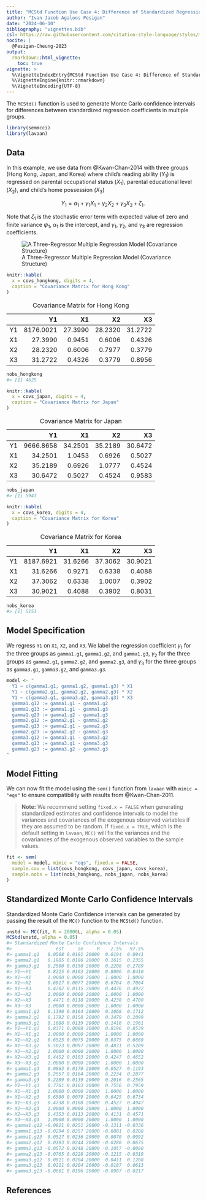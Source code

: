 ```yaml
---
title: "MCStd Function Use Case 4: Difference of Standardized Regression Coefficients in Multiple Groups"
author: "Ivan Jacob Agaloos Pesigan"
date: "2024-06-10"
bibliography: "vignettes.bib"
csl: https://raw.githubusercontent.com/citation-style-language/styles/master/apa.csl
nocite: |
  @Pesigan-Cheung-2023
output:
  rmarkdown::html_vignette:
    toc: true
vignette: >
  %\VignetteIndexEntry{MCStd Function Use Case 4: Difference of Standardized Regression Coefficients in Multiple Groups}
  %\VignetteEngine{knitr::rmarkdown}
  %\VignetteEncoding{UTF-8}
---
```


<!-- vignettes/mcstd-4-difference-regression-coefficients-multigroup.Rmd is generated from .setup/vignettes/mcstd-4-difference-regression-coefficients-multigroup.Rmd.orig. Please edit that file -->





The `MCStd()` function is used
to generate Monte Carlo confidence intervals
for differences between standardized regression coefficients
in multiple groups.


``` r
library(semmcci)
library(lavaan)
```

## Data

In this example,
we use data from @Kwan-Chan-2014
with three groups (Hong Kong, Japan, and Korea)
where child's reading ability ($Y_{1}$)
is regressed on
parental occupational status ($X_{1}$),
parental educational level ($X_{2}$), and
child's home possession ($X_{3}$)

$$
    Y_{1}
    =
    \alpha_{1}
    +
    \gamma_{1}
    X_{1}
    +
    \gamma_{2}
    X_{2}
    +
    \gamma_{3}
    X_{3}
    +
    \zeta_{1} .
$$

\noindent Note that $\zeta_{1}$ is the stochastic error term
with expected value of zero
and finite variance $\psi_{1}$,
$\alpha_{1}$ is the intercept,
and $\gamma_{1}$, $\gamma_{2}$, and $\gamma_{3}$
are regression coefficients.

![A Three-Regressor Multiple Regression Model (Covariance Structure)](https://raw.githubusercontent.com/jeksterslab/semmcci/main/.setup/latex/figures/png/kwan-2011-example-1.png)




``` r
knitr::kable(
  x = covs_hongkong, digits = 4,
  caption = "Covariance Matrix for Hong Kong"
)
```



Table: Covariance Matrix for Hong Kong

|   |        Y1|      X1|      X2|      X3|
|:--|---------:|-------:|-------:|-------:|
|Y1 | 8176.0021| 27.3990| 28.2320| 31.2722|
|X1 |   27.3990|  0.9451|  0.6006|  0.4326|
|X2 |   28.2320|  0.6006|  0.7977|  0.3779|
|X3 |   31.2722|  0.4326|  0.3779|  0.8956|



``` r
nobs_hongkong
#> [1] 4625
```




``` r
knitr::kable(
  x = covs_japan, digits = 4,
  caption = "Covariance Matrix for Japan"
)
```



Table: Covariance Matrix for Japan

|   |        Y1|      X1|      X2|      X3|
|:--|---------:|-------:|-------:|-------:|
|Y1 | 9666.8658| 34.2501| 35.2189| 30.6472|
|X1 |   34.2501|  1.0453|  0.6926|  0.5027|
|X2 |   35.2189|  0.6926|  1.0777|  0.4524|
|X3 |   30.6472|  0.5027|  0.4524|  0.9583|



``` r
nobs_japan
#> [1] 5943
```




``` r
knitr::kable(
  x = covs_korea, digits = 4,
  caption = "Covariance Matrix for Korea"
)
```



Table: Covariance Matrix for Korea

|   |        Y1|      X1|      X2|      X3|
|:--|---------:|-------:|-------:|-------:|
|Y1 | 8187.6921| 31.6266| 37.3062| 30.9021|
|X1 |   31.6266|  0.9271|  0.6338|  0.4088|
|X2 |   37.3062|  0.6338|  1.0007|  0.3902|
|X3 |   30.9021|  0.4088|  0.3902|  0.8031|



``` r
nobs_korea
#> [1] 5151
```

## Model Specification

We regress `Y1` on `X1`, `X2`, and `X3`.
We label the regression coefficient
$\gamma_{1}$
for the three groups as
`gamma1.g1`, `gamma1.g2`, and `gamma1.g3`,
$\gamma_{2}$
for the three groups as
`gamma2.g1`, `gamma2.g2`, and `gamma2.g3`, and
$\gamma_{3}$
for the three groups as
`gamma3.g1`, `gamma3.g2`, and `gamma3.g3`.


``` r
model <- "
  Y1 ~ c(gamma1.g1, gamma1.g2, gamma1.g3) * X1
  Y1 ~ c(gamma2.g1, gamma2.g2, gamma2.g3) * X2
  Y1 ~ c(gamma3.g1, gamma3.g2, gamma3.g3) * X3
  gamma1.g12 := gamma1.g1 - gamma1.g2
  gamma1.g13 := gamma1.g1 - gamma1.g3
  gamma1.g23 := gamma1.g2 - gamma1.g3
  gamma2.g12 := gamma2.g1 - gamma2.g2
  gamma2.g13 := gamma2.g1 - gamma2.g3
  gamma2.g23 := gamma2.g2 - gamma2.g3
  gamma3.g12 := gamma3.g1 - gamma3.g2
  gamma3.g13 := gamma3.g1 - gamma3.g3
  gamma3.g23 := gamma3.g2 - gamma3.g3
"
```

## Model Fitting

We can now fit the model using the `sem()` function from `lavaan`
with `mimic = "eqs"`
to ensure compatibility with results from @Kwan-Chan-2011.

> **Note:** We recommend setting `fixed.x = FALSE`
> when generating standardized estimates and confidence intervals
> to model the variances and covariances of the exogenous observed variables
> if they are assumed to be random.
> If `fixed.x = TRUE`, which is the default setting in `lavaan`,
> `MC()` will fix the variances and the covariances
> of the exogenous observed variables to the sample values.


``` r
fit <- sem(
  model = model, mimic = "eqs", fixed.x = FALSE,
  sample.cov = list(covs_hongkong, covs_japan, covs_korea),
  sample.nobs = list(nobs_hongkong, nobs_japan, nobs_korea)
)
```

## Standardized Monte Carlo Confidence Intervals

Standardized Monte Carlo Confidence intervals can be generated by passing the result of the `MC()` function to the `MCStd()` function.


``` r
unstd <- MC(fit, R = 20000L, alpha = 0.05)
MCStd(unstd, alpha = 0.05)
#> Standardized Monte Carlo Confidence Intervals
#>                est     se     R    2.5%   97.5%
#> gamma1.g1   0.0568 0.0191 20000  0.0194  0.0941
#> gamma2.g1   0.1985 0.0186 20000  0.1615  0.2355
#> gamma3.g1   0.2500 0.0150 20000  0.2208  0.2789
#> Y1~~Y1      0.8215 0.0103 20000  0.8006  0.8410
#> X1~~X1      1.0000 0.0000 20000  1.0000  1.0000
#> X1~~X2      0.6917 0.0077 20000  0.6764  0.7064
#> X1~~X3      0.4702 0.0115 20000  0.4476  0.4922
#> X2~~X2      1.0000 0.0000 20000  1.0000  1.0000
#> X2~~X3      0.4471 0.0118 20000  0.4238  0.4700
#> X3~~X3      1.0000 0.0000 20000  1.0000  1.0000
#> gamma1.g2   0.1390 0.0164 20000  0.1068  0.1712
#> gamma2.g2   0.1792 0.0158 20000  0.1479  0.2099
#> gamma3.g2   0.1688 0.0139 20000  0.1416  0.1961
#> Y1~~Y1.g2   0.8371 0.0088 20000  0.8196  0.8539
#> X1~~X1.g2   1.0000 0.0000 20000  1.0000  1.0000
#> X1~~X2.g2   0.6525 0.0075 20000  0.6375  0.6669
#> X1~~X3.g2   0.5023 0.0097 20000  0.4831  0.5209
#> X2~~X2.g2   1.0000 0.0000 20000  1.0000  1.0000
#> X2~~X3.g2   0.4452 0.0103 20000  0.4247  0.4652
#> X3~~X3.g2   1.0000 0.0000 20000  1.0000  1.0000
#> gamma1.g3   0.0863 0.0170 20000  0.0527  0.1193
#> gamma2.g3   0.2557 0.0164 20000  0.2234  0.2877
#> gamma3.g3   0.2289 0.0139 20000  0.2016  0.2565
#> Y1~~Y1.g3   0.7761 0.0103 20000  0.7556  0.7959
#> X1~~X1.g3   1.0000 0.0000 20000  1.0000  1.0000
#> X1~~X2.g3   0.6580 0.0079 20000  0.6425  0.6734
#> X1~~X3.g3   0.4738 0.0108 20000  0.4527  0.4947
#> X2~~X2.g3   1.0000 0.0000 20000  1.0000  1.0000
#> X2~~X3.g3   0.4353 0.0113 20000  0.4131  0.4571
#> X3~~X3.g3   1.0000 0.0000 20000  1.0000  1.0000
#> gamma1.g12 -0.0821 0.0251 20000 -0.1311 -0.0336
#> gamma1.g13 -0.0294 0.0257 20000 -0.0801  0.0208
#> gamma1.g23  0.0527 0.0236 20000  0.0070  0.0992
#> gamma2.g12  0.0193 0.0244 20000 -0.0288  0.0675
#> gamma2.g13 -0.0572 0.0248 20000 -0.1057 -0.0080
#> gamma2.g23 -0.0765 0.0228 20000 -0.1215 -0.0319
#> gamma3.g12  0.0811 0.0204 20000  0.0411  0.1208
#> gamma3.g13  0.0211 0.0204 20000 -0.0187  0.0613
#> gamma3.g23 -0.0601 0.0196 20000 -0.0987 -0.0217
```

## References
